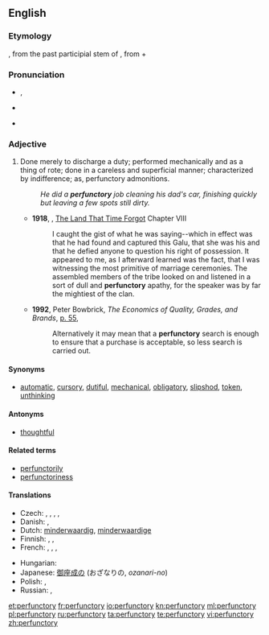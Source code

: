 {{was wotd|2009|February|21}}

==English==

===Etymology===

{{etyl|LL.}} {{term|perfunctorius}}, from the past participial stem of {{term||[[perfungor]], perfunct-|perform, carry through}}, from {{term|per-}} + {{term|fungor}}

===Pronunciation===
* {{a|UK}} {{IPA|/pəˈfʌŋk.tɹɪ/}}, {{SAMPA|/p@"VNk.t@r.I/}}
* {{a|US}} {{IPA|/pɚˈfʌŋ.tɚ.i/}}
* {{audio|en-us-perfunctory.ogg|Audio (US)}}

===Adjective===
{{en-adj}}

# Done merely to discharge a duty; performed mechanically and as a thing of rote; done in a careless and superficial manner; characterized by indifference; as, perfunctory admonitions.
#: ''He did a '''perfunctory''' job cleaning his dad's car, finishing quickly but leaving a few spots still dirty.''
#*'''1918''', {{w|Edgar Rice Burroughs}}, [[w:The Land That Time Forgot (novel)|The Land That Time Forgot]] Chapter VIII
#*:I caught the gist of what he was saying--which in effect was that he had found and captured this Galu, that she was his and that he defied anyone to question his right of possession. It appeared to me, as I afterward learned was the fact, that I was witnessing the most primitive of marriage ceremonies. The assembled members of the tribe looked on and listened in a sort of dull and '''perfunctory''' apathy, for the speaker was by far the mightiest of the clan.
#* '''1992''', Peter Bowbrick, ''The Economics of Quality, Grades, and Brands'', [http://books.google.ca/books?id=zygOAAAAQAAJ&pg=PA55&dq=%22perfunctory%22 p. 55],
#*: Alternatively it may mean that a '''perfunctory''' search is enough to ensure that a purchase is acceptable, so less search is carried out.

====Synonyms====
* {{sense|performed out of routine}} [[automatic]], [[cursory]], [[dutiful]], [[mechanical]], [[obligatory]], [[slipshod]], [[token]], [[unthinking]]

====Antonyms====
* [[thoughtful]]

====Related terms====
* [[perfunctorily]]
* [[perfunctoriness]]

====Translations====
{{trans-top|performed out of routine, with little care}}
* Czech: {{t-|cs|formální}},  {{t-|cs|ledabylý}},  {{t-|cs|povrchní}},  {{t-|cs|letmý}},  {{t|cs|zběžný}}
* Danish: {{t|da|skødesløs}}, {{t|da|overfladisk}}
* Dutch: [[minderwaardig]], [[minderwaardige]]
* Finnish: {{t-|fi|rutiininomainen}}, {{t|fi|pintapuolinen}}, {{t-|fi|puolihuolimaton}}
* French: {{t|fr|sommaire}}, {{t|fr|superficiel}}, {{t|fr|négligeant}}, {{t|fr|pour la forme}}
{{trans-mid}}
* Hungarian: {{t+|hu|felületes}}
* Japanese: [[御座成な|御座成の]] (おざなりの, ''ozanari-no'')
* Polish: {{t|pl|pobieżny|m}}, {{t|pl|powierzchowny|m}}
* Russian: {{t+|ru|небрежный}}, {{t+|ru|машинальный}}
{{trans-bottom}}

[[et:perfunctory]]
[[fr:perfunctory]]
[[io:perfunctory]]
[[kn:perfunctory]]
[[ml:perfunctory]]
[[pl:perfunctory]]
[[ru:perfunctory]]
[[ta:perfunctory]]
[[te:perfunctory]]
[[vi:perfunctory]]
[[zh:perfunctory]]